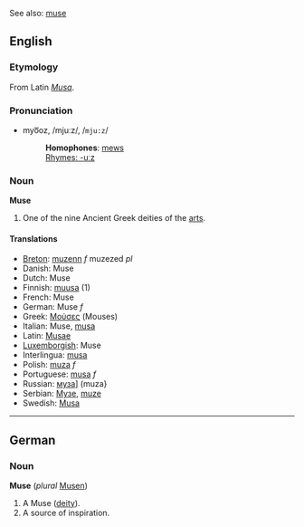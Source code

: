 See also: [[muse]]

==English==
===Etymology===
From Latin ''[[Musa]]''.

===Pronunciation===
*myo͞oz, /mjuːz/, /<tt>mju:z</tt>/
*:'''Homophones''': [[mews]]
*:[[Rhymes:English:-uːz|Rhymes: -uːz]]

===Noun===
'''Muse'''

#One of the nine Ancient Greek deities of the [[art]]s.

====Translations====
*[[Breton]]: [[muzenn]] ''f'' muzezed ''pl''
*Danish: Muse
*Dutch: Muse
*Finnish: [[muusa]] (1)
*French: Muse
*German: Muse ''f''
*Greek: [[Μούσες]] (Mouses)
*Italian: Muse, [[musa]]
*Latin: [[Musae]]
*[[Luxemborgish]]: Muse
*Interlingua: [[musa]]
*Polish: [[muza]] ''f''
*Portuguese: [[musa]] ''f''
*Russian: [[муза]]] (muza}
*Serbian: [[Музе]], [[muze]]
*Swedish: [[Musa]]

----
==German==
===Noun===
'''Muse''' (''plural'' [[Musen]])

# A Muse ([[deity]]).
# A source of inspiration.